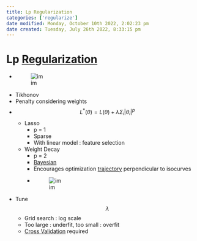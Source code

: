 ```yaml
---
title: Lp Regularization
categories: ['regularize']
date modified: Monday, October 10th 2022, 2:02:23 pm
date created: Tuesday, July 26th 2022, 8:33:15 pm
---
```


# Lp [Regularization](Regularization.qmd)
- ![im](images/Pasted%image%20220626150853.png)
- Tikhonov
- Penalty considering weights
- $$L^\ast(\theta) = L(\theta) + \lambda \Sigma_i |\theta_i|^p$$
	- Lasso
		- p = 1
		- Sparse
		- With linear model : feature selection
	- Weight Decay
		- p = 2
		- [Bayesian](Bayesian.qmd)
		- Encourages optimization [trajectory](Trajectory.qmd) perpendicular to isocurves
		- ![im](images/Pasted%20image%2020220306133032.png)
- Tune $$\lambda$$
	- Grid search : log scale
	- Too large : underfit, too small : overfit
	- [Cross Validation](Cross%20Validation.qmd) required



